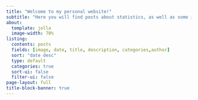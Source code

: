 ```yaml
---
title: "Welcome to my personal website!"
subtitle: "Here you will find posts about statistics, as well as some information about me."
about:
  template: jolla
  image-width: 70%
listing:
  contents: posts
  fields: [image, date, title, description, categories,author]
  sort: "date desc"
  type: default
  categories: true
  sort-ui: false
  filter-ui: false
page-layout: full
title-block-banner: true
---
```


### 
